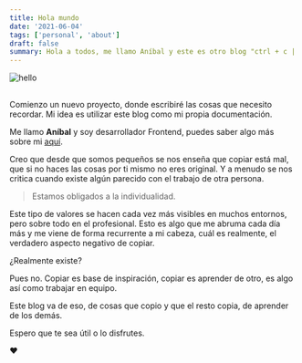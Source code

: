 ```yaml
---
title: Hola mundo
date: '2021-06-04'
tags: ['personal', 'about']
draft: false
summary: Hola a todos, me llamo Aníbal y este es otro blog "ctrl + c | ctrl + v"
---
```


<div className="flex justify-center">
  <Image alt="hello" src="/static/blog/hello.jpg" width={768} height={476} />
</div>

<section>

##

Comienzo un nuevo proyecto, donde escribiré las cosas que necesito recordar. Mi idea es utilizar este blog como mi propia documentación.

Me llamo **Aníbal** y soy desarrollador Frontend, puedes saber algo más sobre mi [aquí](/bio).

Creo que desde que somos pequeños se nos enseña que copiar está mal, que si no haces las
cosas por ti mismo no eres original. Y a menudo se nos critica cuando existe algún parecido con el trabajo de otra persona.

> Estamos obligados a la individualidad.

Este tipo de valores se hacen cada vez más visibles en muchos entornos, pero sobre todo en el profesional. Esto es algo que me abruma cada día
más y me viene de forma recurrente a mi cabeza, cuál es realmente, el verdadero aspecto negativo de copiar.

¿Realmente existe?

Pues no. Copiar es base de inspiración, copiar es aprender de otro, es algo así como trabajar en equipo.

Este blog va de eso, de cosas que copio y que el resto copia, de aprender de los demás.

Espero que te sea útil o lo disfrutes.

❤️

</section>
